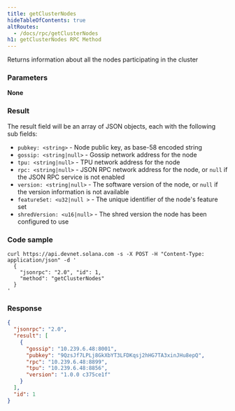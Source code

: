 ```yaml
---
title: getClusterNodes
hideTableOfContents: true
altRoutes:
  - /docs/rpc/getClusterNodes
h1: getClusterNodes RPC Method
---
```


Returns information about all the nodes participating in the cluster

<DocSideBySide>

<DocLeftSide>

### Parameters

**None**

### Result

The result field will be an array of JSON objects, each with the following sub
fields:

- `pubkey: <string>` - Node public key, as base-58 encoded string
- `gossip: <string|null>` - Gossip network address for the node
- `tpu: <string|null>` - TPU network address for the node
- `rpc: <string|null>` - JSON RPC network address for the node, or `null` if the
  JSON RPC service is not enabled
- `version: <string|null>` - The software version of the node, or `null` if the
  version information is not available
- `featureSet: <u32|null >` - The unique identifier of the node's feature set
- `shredVersion: <u16|null>` - The shred version the node has been configured to
  use

</DocLeftSide>

<DocRightSide>

### Code sample

```shell
curl https://api.devnet.solana.com -s -X POST -H "Content-Type: application/json" -d '
  {
    "jsonrpc": "2.0", "id": 1,
    "method": "getClusterNodes"
  }
'
```

### Response

```json
{
  "jsonrpc": "2.0",
  "result": [
    {
      "gossip": "10.239.6.48:8001",
      "pubkey": "9QzsJf7LPLj8GkXbYT3LFDKqsj2hHG7TA3xinJHu8epQ",
      "rpc": "10.239.6.48:8899",
      "tpu": "10.239.6.48:8856",
      "version": "1.0.0 c375ce1f"
    }
  ],
  "id": 1
}
```

</DocRightSide>
</DocSideBySide>
